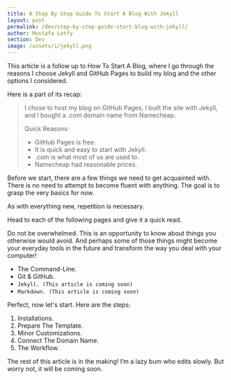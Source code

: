 ```yaml
---
title: A Step By Step Guide To Start A Blog With Jekyll
layout: post
permalink: /dev/step-by-step-guide-start-blog-with-jekyll/
author: Mostafa Lotfy
section: Dev
image: /assets/i/jekyll.png
---
```


This article is a follow up to <CustomLink href="/dev/how-to-start-a-blog/">How To Start A Blog</CustomLink>, where I go through the reasons I choose <CustomLink href="https://jekyllrb.com/">Jekyll</CustomLink> and <CustomLink href="https://pages.github.com/">GitHub Pages</CustomLink> to build my blog and the other options I considered.

Here is a part of its recap:

>I chose to host my blog on GitHub Pages, I built the site with Jekyll, and I bought a .com domain name from Namecheap.
>
>
> Quick Reasons:
>    - GitHub Pages is free.
>    - It is quick and easy to start with Jekyll.
>    - .com is what most of us are used to.
>    - Namecheap had reasonable prices.


Before we start, there are a few things we need to get acquainted with. There is no need to attempt to become fluent with anything. The goal is to grasp the very basics for now.

As with everything new, repetition is necessary.

Head to each of the following pages and give it a quick read.

Do not be overwhelmed. This is an opportunity to know about things you otherwise would avoid. And perhaps some of those things might become your everyday tools in the future and transform the way you deal with your computer!

- <CustomLink href="/dev/command-line-very-beginner/">The Command-Line.</CustomLink>
- <CustomLink href="/dev/git-github-tutorial-very-beginner/">Git & GitHub.</CustomLink>
- `Jekyll. (This article is coming soon)`
- `Markdown. (This article is coming soon)`

Perfect, now let's start. Here are the steps:
1. Installations.
2. Prepare The Template.
3. Minor Customizations.
4. Connect The Domain Name.
5. The Workflow.


The rest of this article is in the making! I’m a lazy bum who edits slowly. But worry not, it will be coming soon.